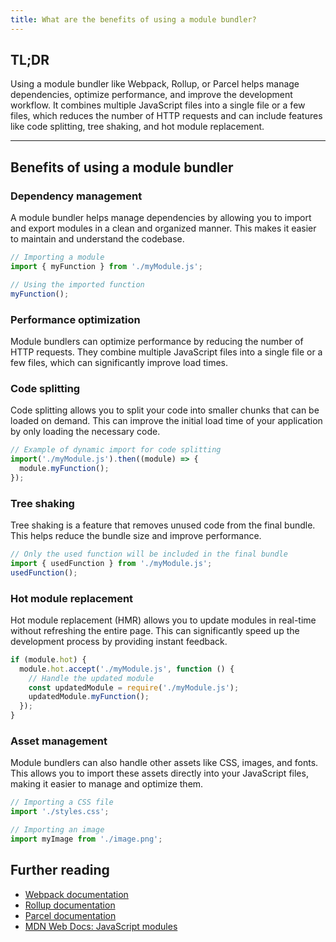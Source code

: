 ```yaml
---
title: What are the benefits of using a module bundler?
---
```


## TL;DR

Using a module bundler like Webpack, Rollup, or Parcel helps manage dependencies, optimize performance, and improve the development workflow. It combines multiple JavaScript files into a single file or a few files, which reduces the number of HTTP requests and can include features like code splitting, tree shaking, and hot module replacement.

---

## Benefits of using a module bundler

### Dependency management

A module bundler helps manage dependencies by allowing you to import and export modules in a clean and organized manner. This makes it easier to maintain and understand the codebase.

```js
// Importing a module
import { myFunction } from './myModule.js';

// Using the imported function
myFunction();
```

### Performance optimization

Module bundlers can optimize performance by reducing the number of HTTP requests. They combine multiple JavaScript files into a single file or a few files, which can significantly improve load times.

### Code splitting

Code splitting allows you to split your code into smaller chunks that can be loaded on demand. This can improve the initial load time of your application by only loading the necessary code.

```js
// Example of dynamic import for code splitting
import('./myModule.js').then((module) => {
  module.myFunction();
});
```

### Tree shaking

Tree shaking is a feature that removes unused code from the final bundle. This helps reduce the bundle size and improve performance.

```js
// Only the used function will be included in the final bundle
import { usedFunction } from './myModule.js';
usedFunction();
```

### Hot module replacement

Hot module replacement (HMR) allows you to update modules in real-time without refreshing the entire page. This can significantly speed up the development process by providing instant feedback.

```js
if (module.hot) {
  module.hot.accept('./myModule.js', function () {
    // Handle the updated module
    const updatedModule = require('./myModule.js');
    updatedModule.myFunction();
  });
}
```

### Asset management

Module bundlers can also handle other assets like CSS, images, and fonts. This allows you to import these assets directly into your JavaScript files, making it easier to manage and optimize them.

```js
// Importing a CSS file
import './styles.css';

// Importing an image
import myImage from './image.png';
```

## Further reading

- [Webpack documentation](https://webpack.js.org/concepts/)
- [Rollup documentation](https://rollupjs.org/guide/en/)
- [Parcel documentation](https://parceljs.org/getting-started/webapp/)
- [MDN Web Docs: JavaScript modules](https://developer.mozilla.org/en-US/docs/Web/JavaScript/Guide/Modules)
